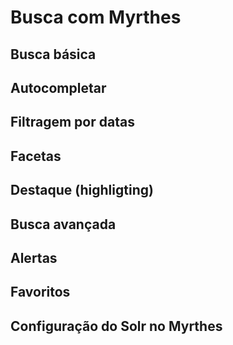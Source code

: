 # Busca com Myrthes {#busca}

## Busca básica

## Autocompletar

## Filtragem por datas

## Facetas

## Destaque (highligting)

## Busca avançada

## Alertas

## Favoritos

## Configuração do Solr no Myrthes
